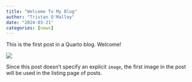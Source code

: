 ```yaml
---
title: "Welcome To My Blog"
author: "Tristan O'Malley"
date: "2024-03-21"
categories: [news]
---
```


This is the first post in a Quarto blog. Welcome!

![](thumbnail.jpg)

Since this post doesn't specify an explicit `image`, the first image in the post will be used in the listing page of posts.
